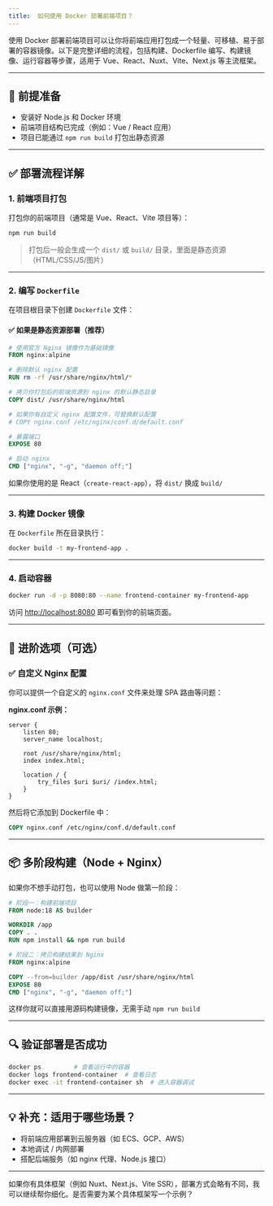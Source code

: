 ```yaml
---
title: 	如何使用 Docker 部署前端项目？
---
```


使用 Docker 部署前端项目可以让你将前端应用打包成一个轻量、可移植、易于部署的容器镜像。以下是完整详细的流程，包括构建、Dockerfile 编写、构建镜像、运行容器等步骤，适用于 Vue、React、Nuxt、Vite、Next.js 等主流框架。

---

## 🔧 前提准备

* 安装好 Node.js 和 Docker 环境
* 前端项目结构已完成（例如：Vue / React 应用）
* 项目已能通过 `npm run build` 打包出静态资源

---

## ✅ 部署流程详解

### 1. 前端项目打包

打包你的前端项目（通常是 Vue、React、Vite 项目等）：

```bash
npm run build
```

> 打包后一般会生成一个 `dist/` 或 `build/` 目录，里面是静态资源（HTML/CSS/JS/图片）

---

### 2. 编写 `Dockerfile`

在项目根目录下创建 `Dockerfile` 文件：

#### ✅ 如果是静态资源部署（推荐）

```Dockerfile
# 使用官方 Nginx 镜像作为基础镜像
FROM nginx:alpine

# 删除默认 nginx 配置
RUN rm -rf /usr/share/nginx/html/*

# 拷贝你打包后的前端资源到 nginx 的默认静态目录
COPY dist/ /usr/share/nginx/html

# 如果你有自定义 nginx 配置文件，可替换默认配置
# COPY nginx.conf /etc/nginx/conf.d/default.conf

# 暴露端口
EXPOSE 80

# 启动 nginx
CMD ["nginx", "-g", "daemon off;"]
```

如果你使用的是 React（`create-react-app`），将 `dist/` 换成 `build/`

---

### 3. 构建 Docker 镜像

在 `Dockerfile` 所在目录执行：

```bash
docker build -t my-frontend-app .
```

---

### 4. 启动容器

```bash
docker run -d -p 8080:80 --name frontend-container my-frontend-app
```

访问 [http://localhost:8080](http://localhost:8080) 即可看到你的前端页面。

---

## 🔄 进阶选项（可选）

### ✅ 自定义 Nginx 配置

你可以提供一个自定义的 `nginx.conf` 文件来处理 SPA 路由等问题：

**nginx.conf 示例：**

```nginx
server {
    listen 80;
    server_name localhost;

    root /usr/share/nginx/html;
    index index.html;

    location / {
        try_files $uri $uri/ /index.html;
    }
}
```

然后将它添加到 Dockerfile 中：

```Dockerfile
COPY nginx.conf /etc/nginx/conf.d/default.conf
```

---

## 📦 多阶段构建（Node + Nginx）

如果你不想手动打包，也可以使用 Node 做第一阶段：

```Dockerfile
# 阶段一：构建前端项目
FROM node:18 AS builder

WORKDIR /app
COPY . .
RUN npm install && npm run build

# 阶段二：拷贝构建结果到 Nginx
FROM nginx:alpine

COPY --from=builder /app/dist /usr/share/nginx/html
EXPOSE 80
CMD ["nginx", "-g", "daemon off;"]
```

这样你就可以直接用源码构建镜像，无需手动 `npm run build`

---

## 🔍 验证部署是否成功

```bash
docker ps         # 查看运行中的容器
docker logs frontend-container  # 查看日志
docker exec -it frontend-container sh  # 进入容器调试
```

---

## 💡 补充：适用于哪些场景？

* 将前端应用部署到云服务器（如 ECS、GCP、AWS）
* 本地调试 / 内网部署
* 搭配后端服务（如 nginx 代理、Node.js 接口）

---

如果你有具体框架（例如 Nuxt、Next.js、Vite SSR），部署方式会略有不同，我可以继续帮你细化。是否需要为某个具体框架写一个示例？
